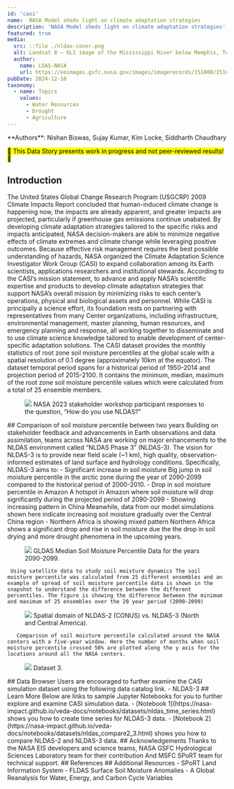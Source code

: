```yaml
---
id: 'casi'
name:  NASA Model sheds light on climate adaptation strategies
description: 'NASA Model sheds light on climate adaptation strategies'
featured: true
media:
  src: ::file ./nldas-cover.png
  alt: Landsat 8 — OLI image of the Mississippi River below Memphis, Tennessee on September 16, 2023 at near record low water levels, limiting barge shipments, threatening drinking water supplies, agriculture, and ecosystems.
  author:
    name: LDAS-NASA
    url: https://eoimages.gsfc.nasa.gov/images/imagerecords/151000/151897/mississippi_oli_2023259_lrg.jpg
pubDate: 2024-12-10
taxonomy:
  - name: Topics
    values:
      - Water Resources
      - Drought    
      - Agriculture
---
```

<Block>
  <Prose>
  **Authors**: Nishan Biswas, Sujay Kumar, Kim Locke, Siddharth Chaudhary
  
  <mark>🚧 This Data Story presents work in progress and not peer-reviewed results! 🚧</mark>

  ## Introduction
  The United States Global Change Research Program (USGCRP) 2009 Climate Impacts Report concluded that human-induced climate change is happening now, the impacts are already apparent, and greater impacts are projected, particularly if greenhouse gas emissions continue unabated. By developing climate adaptation strategies tailored to the specific risks and impacts anticipated, NASA decision-makers are able to minimize negative effects of climate extremes and climate change while leveraging positive outcomes. Because effective risk management requires the best possible understanding of hazards, NASA organized the Climate Adaptation Science Investigator Work Group (CASI) to expand collaboration among its Earth scientists, applications researchers and institutional stewards. According to the CASI’s mission statement, to advance and apply NASA’s scientific expertise and products to develop climate adaptation strategies that support NASA’s overall mission by minimizing risks to each center’s operations, physical and biological assets and personnel. While CASI is principally a science effort, its foundation rests on partnering with representatives from many Center organizations, including infrastructure, environmental management, master planning, human resources, and emergency planning and response, all working together to disseminate and to use climate science knowledge tailored to enable development of center-specific adaptation solutions. The CASI dataset provides the monthly statistics of root zone soil moisture percentiles at the global scale with a spatial resolution of 0.1 degree (approximately 10km at the equator). The dataset temporal period spans for a historical period of 1950-2014 and projection period of 2015-2100. It contains the minimum, median, maximum of the root zone soil moisture percentile values which were calculated from a total of 25 ensemble members.

  <Figure>
      <Image
      src={new URL('./nldas-fig1.png', import.meta.url).href}
    />
    <Caption attrAuthor='NASA NLDAS Team' attrUrl='https://www.nasa.gov/goddard/'>
      NASA 2023 stakeholder workshop participant responses to the question, “How do you use NLDAS?” 
    </Caption>
  </Figure> 
  </Prose>
</Block>

<Block>
  <Prose>
  ## Comparison of soil moisture percentile between two years  
  Building on stakeholder feedback and advancements in Earth observations and data assimilation, teams across NASA are working on major enhancements to the NLDAS environment called “NLDAS Phase 3” (NLDAS-3). The vision for NLDAS-3 is to provide near field scale (~1 km), high quality, observation-informed estimates of land surface and hydrology conditions.  Specifically, NLDAS-3 aims to:   
  -  Significant increase in soil moisture 
     Big jump in soil moisture percentile in the arctic zone during the year of 2090-2099 compared to the historical period of 2000-2010. 
  -  Drop in soil moisture percentile in Amazon
     A hotspot in Amazon where soil moisture will drop significantly during the projected period of 2090-2099 
  -  Showing increasing pattern in China 
     Meanwhile, data from our model simulations shown here indicate increasing soil moisture gradually over the Central China region 
  -  Northern Africa is showing mixed pattern
     Northern Africa shows a significant drop and rise in soil moisture due the the drop in soil drying and more drought phenomena in the upcoming years.   
  
  <Figure>
      <Image
      src={new URL('./nldas3-fig1b.png', import.meta.url).href}
    />
    <Caption attrAuthor='Water View Team' attrUrl='https://lis.gsfc.nasa.gov'>
      GLDAS Median Soil Moisture Percentile Data for the years 2090-2099.
    </Caption>
  </Figure> 

     Using satellite data to study soil moisture dynamics The soil moisture percentile was calculated from 25 different ensembles and an example of spread of soil moisture percentile data is shown in the snapshot to understand the difference between the different percentiles. The figure is showing the difference between the minimum and maximum of 25 ensembles over the 20 year period (2090-2099)
  
  <Figure>
      <Image
      src={new URL('./nldas3-fig1b.png', import.meta.url).href}
    />
    <Caption attrAuthor='Water View Team' attrUrl='https://lis.gsfc.nasa.gov'>
      Spatial domain of NLDAS-2 (CONUS) vs. NLDAS-3 (North and Central America).
    </Caption>
  </Figure>

       Comparison of soil moisture percentile calculated around the NASA centers with a five-year window. Here the number of months when soil moisture percentile crossed 50% are plotted along the y axis for the locations around all the NASA centers.     
  
  <Figure>
      <Image
      src={new URL('./nldas3-fig1b.png', import.meta.url).href}
    />
    <Caption attrAuthor=Water View Team' attrUrl='https://lis.gsfc.nasa.gov'>
      Dataset 3.
    </Caption>
  </Figure>
  </Prose>
</Block>

<Block>
  <Prose>
  ## Data Browser
  Users are encouraged to further examine the CASI simulation dataset using the following data catalog link.
  - <Link to="/data-catalog/nldas3">NLDAS-3</Link>  
  </Prose>
</Block>

<Block>
  <Prose>
  ## Learn More
  Below are links to sample Jupyter Notebooks for you to further explore and examine CASI simulation data.
  - [Notebook 1](https://nasa-impact.github.io/veda-docs/notebooks/datasets/nldas_time_series.html) shows you how to create time series for NLDAS-3 data.
  - [Notebook 2](https://nasa-impact.github.io/veda-docs/notebooks/datasets/nldas_compare2_3.html) shows you how to compare NLDAS-2 and NLDAS-3 data.
  </Prose>
</Block>

<Block>
  <Prose>
  ## Acknowledgements 
  Thanks to the NASA EIS developers and science teams, NASA GSFC Hydrological Sciences Laboratory team for their contribution And MSFC SPoRT team for technical support.
  </Prose>
</Block>

<Block>
  <Prose>
  ## References 

  </Prose>
</Block>

<Block>
  <Prose>
  ## Additional Resources 
  - <Link to="/data-catalog/soil-moisture">SPoRT Land Information System</Link>
  - <Link to="/data-catalog/fldas-soil-moisture-anomalies">FLDAS Surface Soil Moisture Anomalies</Link>
  - <Link to="/data-catalog/global-reanalysis-da">A Global Reanalysis for Water, Energy, and Carbon Cycle Variables</Link>
  </Prose>
</Block>
